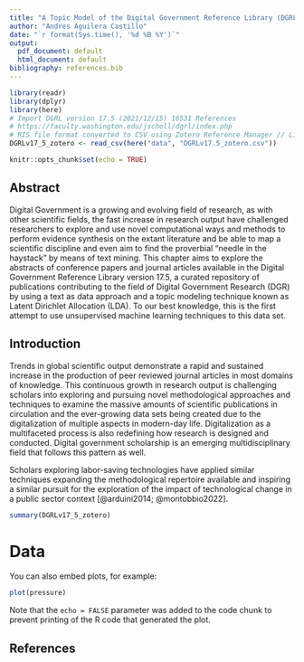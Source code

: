 ```yaml
---
title: "A Topic Model of the Digital Government Reference Library (DGRL) v. 17.5"
author: "Andres Aguilera Castillo"
date: "`r format(Sys.time(), '%d %B %Y')`"
output:
  pdf_document: default
  html_document: default
bibliography: references.bib
---
```


```r
library(readr)
library(dplyr)
library(here)
# Import DGRL version 17.5 (2021/12/15) 16531 References
# https://faculty.washington.edu/jscholl/dgrl/index.php 
# RIS file format converted to CSV using Zotero Reference Manager // Live link or Git better?
DGRLv17_5_zotero <- read_csv(here("data", "DGRLv17.5_zotero.csv"))
```

```r
knitr::opts_chunk$set(echo = TRUE)
```

## Abstract

Digital Government is a growing and evolving field of research, as with other scientific fields, the fast increase in research output have challenged researchers to explore and use novel computational ways and methods to perform evidence synthesis on the extant literature and be able to map a scientific discipline and even aim to find the proverbial "needle in the haystack" by means of text mining. This chapter aims to explore the abstracts of conference papers and journal articles available in the Digital Government Reference Library version 17.5, a curated repository of publications contributing to the field of Digital Government Research (DGR) by using a text as data approach and a topic modeling technique known as Latent Dirichlet Allocation (LDA). To our best knowledge, this is the first attempt to use unsupervised machine learning techniques to this data set.

## Introduction

Trends in global scientific output demonstrate a rapid and sustained increase in the production of peer reviewed journal articles in most domains of knowledge. This continuous growth in research output is challenging scholars into exploring and pursuing novel methodological approaches and techniques to examine the massive amounts of scientific publications in circulation and the ever-growing data sets being created due to the digitalization of multiple aspects in modern-day life. Digitalization as a multifaceted process is also redefining how research is designed and conducted. Digital government scholarship is an emerging multidisciplinary field that follows this pattern as well.

Scholars exploring labor-saving technologies have applied similar techniques expanding the methodological repertoire available and inspiring a similar pursuit for the exploration of the impact of technological change in a public sector context [@arduini2014; @montobbio2022].

```r
summary(DGRLv17_5_zotero)
```

# Data

You can also embed plots, for example:

```r
plot(pressure)
```

Note that the `echo = FALSE` parameter was added to the code chunk to prevent printing of the R code that generated the plot.

## References
